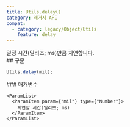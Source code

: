 ```yaml
---
title: Utils.delay()
category: 레거시 API
compat:
  - category: legacy/Object/Utils
    feature: delay
---
```


<Section>
  일정 시간(밀리초; ms)만큼 지연합니다.
</Section>
<Section>
  ## 구문

  ~~~js
  Utils.delay(mil);
  ~~~

  <Section>
    ### 매개변수

    <ParamList>
      <ParamItem param={"mil"} type={"Number"}>
        지연할 시간(밀리초; ms)
      </ParamItem>
    </ParamList>
  </Section>
</Section>